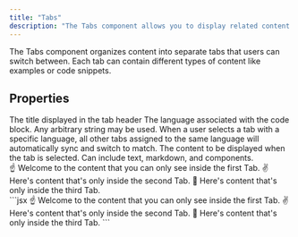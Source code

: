 ```yaml
---
title: "Tabs"
description: "The Tabs component allows you to display related content in a tabbed view."
---
```


The Tabs component organizes content into separate tabs that users can switch between. Each tab can contain different types of content like examples or code snippets.

## Properties

<ParamField path="title" type="string" required={true}>
  The title displayed in the tab header
</ParamField>

<ParamField path="language" type="string" required={false}>
  The language associated with the code block. Any arbitrary string may be used.
  When a user selects a tab with a specific language, all other tabs assigned to
  the same language will automatically sync and switch to match.
</ParamField>

<ParamField path="children" type="string | JSX" required={true}>
  The content to be displayed when the tab is selected. Can include text,
  markdown, and components.
</ParamField>

<br />

<Tabs>
  <Tab title="First Tab">
    ☝️ Welcome to the content that you can only see inside the first Tab.
  </Tab>
  <Tab title="Second Tab">
    ✌️ Here's content that's only inside the second Tab.
  </Tab>
  <Tab title="Third Tab">
    💪 Here's content that's only inside the third Tab.
  </Tab>
</Tabs>

<Aside>

<CodeBlock title="Markdown">
  ```jsx
  <Tabs>
    <Tab title="First Tab">
      ☝️ Welcome to the content that you can only see inside the first Tab.
    </Tab>
    <Tab title="Second Tab">
      ✌️ Here's content that's only inside the second Tab.
    </Tab>
    <Tab title="Third Tab">
      💪 Here's content that's only inside the third Tab.
    </Tab>
  </Tabs>
  ```
</CodeBlock>

</Aside>
